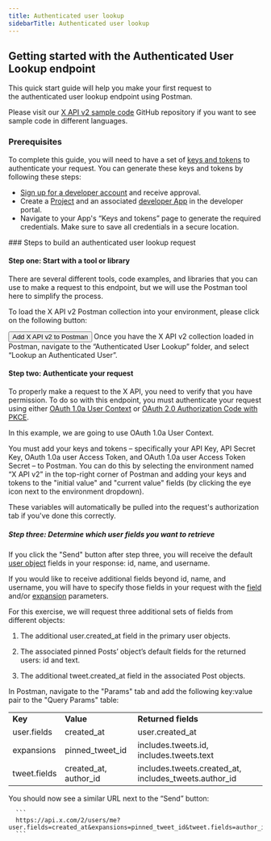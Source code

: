 ---
title: Authenticated user lookup
sidebarTitle: Authenticated user lookup
---


## Getting started with the Authenticated User Lookup endpoint

This quick start guide will help you make your first request to the authenticated user lookup endpoint using Postman.

Please visit our [X API v2 sample code](https://github.com/xdevplatform/Twitter-API-v2-sample-code) GitHub repository if you want to see sample code in different languages.
<Note>
### Prerequisites

To complete this guide, you will need to have a set of [keys and tokens](/resources/fundamentals/authentication) to authenticate your request. You can generate these keys and tokens by following these steps:

* [Sign up for a developer account](https://developer.x.com/en/apply-for-access) and receive approval.
* Create a [Project](/resources/fundamentals/projects) and an associated [developer App](/resources/fundamentals/developer-apps) in the developer portal.
* Navigate to your App's “Keys and tokens” page to generate the required credentials. Make sure to save all credentials in a secure location.
</Note>
### Steps to build an authenticated user lookup request

#### Step one: Start with a tool or library

There are several different tools, code examples, and libraries that you can use to make a request to this endpoint, but we will use the Postman tool here to simplify the process.

To load the X API v2 Postman collection into your environment, please click on the following button:

<Button href="https://app.getpostman.com/run-collection/9956214-784efcda-ed4c-4491-a4c0-a26470a67400">
  Add X API v2 to Postman
</Button>
Once you have the X API v2 collection loaded in Postman, navigate to the “Authenticated User Lookup” folder, and select “Lookup an Authenticated User”.

#### Step two: Authenticate your request

To properly make a request to the X API, you need to verify that you have permission. To do so with this endpoint, you must authenticate your request using either [OAuth 1.0a User Context](/resources/fundamentals/authentication) or [OAuth 2.0 Authorization Code with PKCE](resources/fundamentals/authentication#oauth-2-0-authorization-code-flow-with-pkce-2).

In this example, we are going to use OAuth 1.0a User Context.

You must add your keys and tokens – specifically your API Key, API Secret Key, OAuth 1.0a user Access Token, and OAuth 1.0a user Access Token Secret – to Postman. You can do this by selecting the environment named “X API v2” in the top-right corner of Postman and adding your keys and tokens to the "initial value" and "current value" fields (by clicking the eye icon next to the environment dropdown).

These variables will automatically be pulled into the request's authorization tab if you've done this correctly.
 

##### Step three: Determine which user fields you want to retrieve

If you click the "Send" button after step three, you will receive the default [user object](/x-api/fundamentals/data-dictionary#user) fields in your response: id, name, and username.

If you would like to receive additional fields beyond id, name, and username, you will have to specify those fields in your request with the [field](/x-api/fundamentals/fields) and/or [expansion](/x-api/fundamentals/expansions) parameters.

For this exercise, we will request three additional sets of fields from different objects:

1.  The additional user.created_at field in the primary user objects.

2.  The associated pinned Posts’ object’s default fields for the returned users: id and text.

3.  The additional tweet.created_at field in the associated Post objects.


In Postman, navigate to the "Params" tab and add the following key:value pair to the "Query Params" table:

|     |     |     |
| :--- | :--- | :--- |
| **Key** | **Value** | **Returned fields** |
| user.fields | created_at | user.created_at |
| expansions | pinned\_tweet\_id | includes.tweets.id,  <br/>includes.tweets.text |
| tweet.fields | created\_at, author\_id | includes.tweets.created\_at, includes\_tweets.author_id |

You should now see a similar URL next to the “Send” button:

      ```
      https://api.x.com/2/users/me?user.fields=created_at&expansions=pinned_tweet_id&tweet.fields=author_id,created_at
      ```